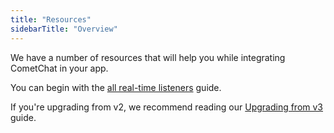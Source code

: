 ```yaml
---
title: "Resources"
sidebarTitle: "Overview"
---
```




We have a number of resources that will help you while integrating CometChat in your app.

You can begin with the [all real-time listeners](/docs/sdk/javascript/all-real-time-listeners) guide.

If you're upgrading from v2, we recommend reading our [Upgrading from v3](/docs/sdk/javascript/upgrading-from-v3) guide.
